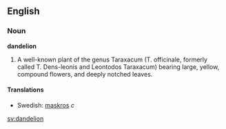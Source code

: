 ==English==

===Noun===

'''dandelion'''

#A well-known plant of the genus Taraxacum (T. officinale, formerly called T. Dens-leonis and Leontodos Taraxacum) bearing large, yellow, compound flowers, and deeply notched leaves.

====Translations====
*Swedish: [[maskros]] ''c''

[[sv:dandelion]]